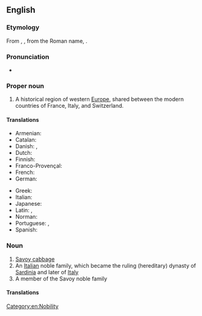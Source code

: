 {{also|savoy}}
==English==

===Etymology===
From {{der|en|fr|-}} {{w|Savoy}}, {{m|fr|Savoie}}, from the Roman name, {{der|en|LL.|Sapaudia}}.
===Pronunciation===
* {{IPA|/səˈvɔɪ/|lang=en}}

===Proper noun===
{{wikipedia}}
{{en-proper noun}}

# {{lb|en|historical}} A historical region of western [[Europe]], shared between the modern countries of France, Italy, and Switzerland.

====Translations====
{{trans-top|a historical region of western Europe}}
* Armenian: {{t|hy|Սավոյա|sc=Armn}}
* Catalan: {{t|ca|Savoia|f}}
* Danish: {{t|da|Savoyen|c}}, {{t|da|Savojen|c}}
* Dutch: {{t|nl|Savooien}}
* Finnish: {{t|fi|Savoiji}}
* Franco-Provençal: {{t|frp|Savouè|f}}
* French: {{t+|fr|Savoie|f}}
* German: {{t+|de|Savoyen|n}}
{{trans-mid}}
* Greek: {{t|el|Σαβοΐα|f|sc=Grek}}
* Italian: {{t|it|Savoia|f}}
* Japanese: {{t|ja|サヴォワ|tr=Savowa}}
* Latin: {{t|la|Sapaudia|f}}, {{t|la|Sabaudia|f}}
* Norman: {{t|nrf|Savouaie|f}}
* Portuguese: {{t|pt|Savoia|f}}, {{t|pt|Saboia|f}}
* Spanish: {{t|es|Saboya|f}}
{{trans-bottom}}

===Noun===
{{en-noun|~}}

# [[Savoy cabbage]]
# An [[Italian]] noble family, which became the ruling (hereditary) dynasty of [[Sardinia]] and later of [[Italy]]
# A member of the Savoy noble family

====Translations====
{{trans-see|Savoy cabbage}}

[[Category:en:Nobility]]